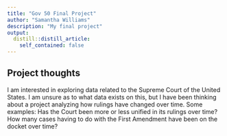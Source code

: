 ```yaml
---
title: "Gov 50 Final Project"
author: "Samantha Williams"
description: "My final project"
output:
  distill::distill_article:
    self_contained: false
---
```




## Project thoughts

I am interested in exploring data related to the Supreme Court of the United States. I am unsure as to what data exists on this, but I have been thinking about a project analyzing how rulings have changed over time. Some examples: Has the Court been more or less unified in its rulings over time? How many cases having to do with the First Amendment have been on the docket over time? 